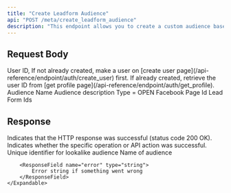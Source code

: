 ```yaml
---
title: "Create Leadform Audience"
api: "POST /meta/create_leadform_audience"
description: "This endpoint allows you to create a custom audience based on users who have interacted with your Facebook Lead Forms. It helps advertisers retarget users who have shown interest by submitting a lead form or engaging with lead ads."
---
```


## Request Body

<ParamField body="userId" type="string" required>
	User ID, If not already created, make a user on [create user
	page](/api-reference/endpoint/auth/create_user) first. If already created,
	retrieve the user ID from [get profile
	page](/api-reference/endpoint/auth/get_profile).
</ParamField>
<ParamField body="name" type="string" required>
	Audience Name
</ParamField>
<ParamField body="description" type="string" required>
	Audience description
</ParamField>
<ParamField body="type" type="string" required>
	Type = OPEN
</ParamField>
<ParamField body="fbPageId" type="string" required>
	Facebook Page Id
</ParamField>
<ParamField body="leadFormIds" type="string[]" required>
	Lead Form Ids
</ParamField>

## Response

<ResponseField name="success" type="boolean">
	Indicates that the HTTP response was successful (status code 200 OK).
</ResponseField>

<ResponseField name="results" type="object" >
    <Expandable title="Results Object">
        <ResponseField name="success" type="boolean" >
			Indicates whether the specific operation or API action was successful.
        </ResponseField>
        <ResponseField name="audience" type="object" >
            <Expandable title="Audience Object">
                <ResponseField name="id" type="string" >
                    Unique identifier for lookalike audience
                </ResponseField>
                <ResponseField name="name" type="string" >
                    Name of audience
                </ResponseField>
            </Expandable>
        </ResponseField>

        <ResponseField name="error" type="string">
    		Error string if something went wrong
    	</ResponseField>
    </Expandable>

</ResponseField>
